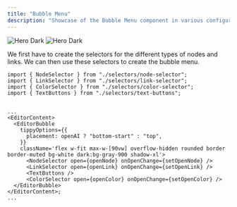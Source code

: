 ```yaml
---
title: "Bubble Menu"
description: "Showcase of the Bubble Menu component in various configurations."
---
```



<img className='block dark:hidden' src='/images/bubble-light.png' alt='Hero Dark' />
<img className='hidden dark:block' src='/images/bubble-dark.png' alt='Hero Dark' />

We first have to create the selectors for the different types of nodes and links. We can then use these selectors to create the bubble menu.

<AccordionGroup>
  <Accordion title='Node Selector' icon='share-nodes'>
    <NodeSelectorSnippet />
  </Accordion>
  <Accordion title='Link Selector' icon='link'>
    <LinkSelectorSnippet />
  </Accordion>
  <Accordion title='Text Buttons' icon='bold'>
    <TextButtonsSnippet />
  </Accordion>
  <Accordion title='Color Selector' icon='palette'>
    <ColorSelectorSnippet />
  </Accordion>
</AccordionGroup>

```tsx editor.tsx
import { NodeSelector } from "./selectors/node-selector";
import { LinkSelector } from "./selectors/link-selector";
import { ColorSelector } from "./selectors/color-selector";
import { TextButtons } from "./selectors/text-buttons";


...
<EditorContent>
  <EditorBubble
    tippyOptions={{
      placement: openAI ? "bottom-start" : "top",
    }}
    className='flex w-fit max-w-[90vw] overflow-hidden rounded border border-muted bg-white dark:bg-gray-900 shadow-xl'>
      <NodeSelector open={openNode} onOpenChange={setOpenNode} />
      <LinkSelector open={openLink} onOpenChange={setOpenLink} />
      <TextButtons />
      <ColorSelector open={openColor} onOpenChange={setOpenColor} />
  </EditorBubble>
</EditorContent>;
...
```
